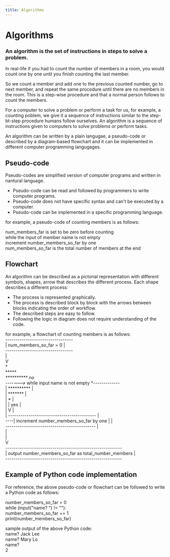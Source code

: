 ---
title: Algorithms
---

# Algorithms

### An algorithm is the set of instructions in steps to solve a problem.

In real-life if you had to count the number of members in a room, you would count one by one until you finish counting the last member.

So we count a member and add one to the previous counted number, go to next member, and repeat the same procedure until there are no members in the room. This is a step-wise procedure and that a normal person follows to count the members.

For a computer to solve a problem or perform a task for us, for example, a counting poblem, we give it a sequence of instructions similar to the step-bt-step procedure humans follow ourselves. An algorithm is a sequence of instructions given to computers to solve problems or perform tasks.

An algorithm can be written by a plain langugae, a pseudo-code or described by a diagram-based flowchart and it can be implemented in different computer programming langugages. 

## Pseudo-code
Pseudo-codes are simplified version of computer programs and written in nantural language.

- Pseudo-code can be read and followed by programmers to write computer programs.
- Pseudo-code does not have specific syntax and can't be executed by a computer.
- Pseudo-code can be implemented in a specific programming language.

for example, a pseudo-code of counting members is as follows:

num_members_far is set to be zero before counting<br />
while the input of member name is not empty<br />
    increment number_members_so_far by one<br />
num_members_so_far is the total number of members at the end

## Flowchart
An algorithm can be described as a pictorial representation with different symbols, shapes, arrow that describes the different process. Each shape describes a different process:

- The process is represented graphically.
- The process is described block by block with the arrows between blocks indicating the order of workflow.
- The described steps are easy to follow.
- Following the logic in diagram does not require understanding of the code.
 
for example, a flowchart of counting members is as follows:<br />
        ---------------------------------<br />
        |    num_members_so_far = 0     |<br />
        ---------------------------------<br />
                      |<br />
                      V<br />
                      *<br />
                    ******<br />
                  **********                      no<br />
     ------->* while input name is not empty *-------------<br />
     |            **********                              |<br />
     |              *******                               |<br />
     |                 *                                  |<br />
     |                 |  yes                             |<br />
     |                 V                                  |<br />
     |    -------------------------------------------     |<br />
     ----|   increment number_members_so_far by one |     |<br />
         --------------------------------------------     |<br />
                                                          |<br />
                                                          |<br />
                                                          V<br />
         ---------------------------------------------------------<br />
         |  output number_members_so_far as total_number_members |<br />
         ---------------------------------------------------------<br />

## Example of Python code implementation
For reference, the above pseudo-code or flowchart can be followed to write a Python code as follows:

number_members_so_far = 0<br />
while (input("name? ") != ""):<br />
     number_members_so_far += 1<br />
print(number_members_so_far)<br />

sample output of the above Python code:<br />
name? Jack Lee<br />
name? Mary Lo<br />
name? <br />
2<br />